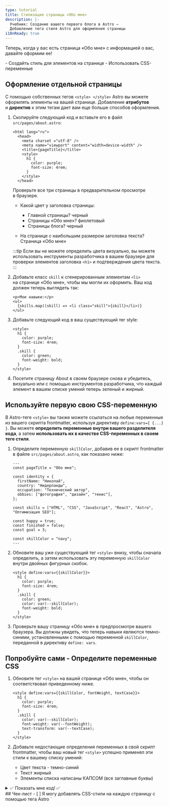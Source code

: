 ```yaml
---
type: tutorial
title: Стилизация страницы «Обо мне»
description: |-
  Учебник: Создание вашего первого блога в Astro —
  Добавление тега стиля Astro для оформления страницы
i18nReady: true
---
```



Теперь, когда у вас есть страница «Обо мне» с информацией о вас, давайте оформим ее!

<PreCheck>
  - Создайть стиль для элементов на странице
  - Использовать CSS-переменные
</PreCheck>


## Оформление отдельной страницы

С помощью собственных тегов `<style> </style>` Astro вы можете оформлять элементы на вашей странице. Добавление **атрибутов** и **директив** к этим тегам дает вам еще больше способов оформления.

1. Скопируйте следующий код и вставьте его в файл `src/pages/about.astro`:

    ```astro title="src/pages/about.astro" ins={6-11}
    <html lang="ru">
      <head>
        <meta charset ="utf-8" />
        <meta name="viewport" content="width=device-width" />
        <title>{pageTitle}</title>
        <style>
          h1 {
            color: purple;
            font-size: 4rem;
          }
        </style>
      </head>

    ```

    Проверьте все три страницы в предварительном просмотре в браузере.

    - Какой цвет у заголовка страницы:

        - Главной страницы? <Spoiler>черный</Spoiler>
        - Страницы «Обо мне»? <Spoiler>фиолетовый</Spoiler>
        - Страницы блога? <Spoiler>черный</Spoiler>

    - На странице с наибольшим размером заголовка текста? <Spoiler>Страница «Обо мне»</Spoiler>

    :::tip
    Если вы не можете определить цвета визуально, вы можете использовать инструменты разработчика в вашем браузере для проверки элементов заголовка `<h1>` и подтверждения цвета текста.
    :::

2. Добавьте класс `skill` к сгенерированным элементам `<li>` на странице «Обо мне», чтобы мы могли их оформить. Ваш код должен теперь выглядеть так:

    ```astro title="src/pages/about.astro" 'class="skill"'
    <p>Мои навыки:</p>
    <ul>
      {skills.map((skill) => <li class="skill">{skill}</li>)}
    </ul>
    ```

3. Добавьте следующий код в ваш существующий тег style:

    ```astro title="src/pages/about.astro" ins={6-9}
    <style>
      h1 {
        color: purple;
        font-size: 4rem;
      }
      .skill {
        color: green;
        font-weight: bold;
      }
    </style>
    ```



  4. Посетите страницу About в своем браузере снова и убедитесь, визуально или с помощью инструментов разработчика, что каждый элемент в вашем списке умений теперь зеленый и жирный.

## Используйте первую свою CSS-переменную
В Astro-теге `<style>` вы также можете ссылаться на любые переменные из вашего скрипта frontmatter, используя директиву `define:vars={ {...} }`. Вы можете **определить переменные внутри вашего разделителя кода**, а затем **использовать их в качестве CSS-переменных в своем теге стиля**.

1. Определите переменную `skillColor`, добавив ее в скрипт frontmatter в файле `src/pages/about.astro`, как показано ниже:

    ```astro title="src/pages/about.astro" ins={17}
    ---
    const pageTitle = "Обо мне";

    const identity = {
      firstName: "Николай",
      country: "Нидерланды",
      occupation: "Технический автор",
      obbies: ["фотография", "дизайн", "тенис"],
    };

    const skills = ["HTML", "CSS", "JavaScript", "React", "Astro", "Оптимизация SEO"];

    const happy = true;
    const finished = false;
    const goal = 3;

    const skillColor = "navy";
    ---
    ```

2. Обновите ваш уже существующий тег `<style>` внизу, чтобы сначала определить, а затем использовать эту переменную `skillColor` внутри двойных фигурных скобок.

    ```astro title="src/pages/about.astro" "define:vars={{skillColor}}" "var(--skillColor)" del={7} ins={8}
    <style define:vars={{skillColor}}>
      h1 {
        color: purple;
        font-size: 4rem;
      }
      .skill {
        color: green;
        color: var(--skillColor);
        font-weight: bold;
      }
    </style>
    ```

3. Проверьте вашу страницу «Обо мне» в предпросмотре вашего браузера. Вы должны увидеть, что теперь навыки являются темно-синими, установленными с помощью переменной `skillColor`, переданной в директиву `define: vars`.

<Box icon="puzzle-piece">

## Попробуйте сами - Определите переменные CSS

1. Обновите тег `<style>` на вашей странице «Обо мне», чтобы он соответствовал приведенному ниже.

    ```astro title="src/pages/about.astro"
    <style define:vars={{skillColor, fontWeight, textCase}}>
      h1 {
        color: purple;
        font-size: 4rem;
      }
      .skill {
        color: var(--skillColor);
        font-weight: var(--fontWeight);
        text-transform: var(--textCase);
      }
    </style>
    ```

 2. Добавьте недостающие определения переменных в свой скрипт frontmatter, чтобы ваш новый тег `<style>` успешно применял эти стили к вашему списку умений:
    - Цвет текста - темно-синий
    - Текст жирный
    - Элементы списка написаны КАПСОМ (все заглавные буквы)

<details>
<summary>✅ Показать мне код! ✅</summary>

```astro title="src/pages/about.astro" ins={18-19}
---
const pageTitle = "Обо мне";

const identity = {
  firstName: "Николай",
  country: "Нидерланды",
  occupation: "Технический автор",
  obbies: ["фотография", "дизайн", "тенис"],
};

const skills = ["HTML", "CSS", "JavaScript", "React", "Astro", "Оптимизация SEO"];

const happy = true;
const finished = false;
const goal = 3;

const skillColor = "navy";
const fontWeight = "bold";
const textCase = "uppercase";
---
```
</details>

</Box>



<Box icon="check-list">
## Чек-лист

<Checklist>
- [ ] Я могу добавлять CSS-стили на каждую страницу с помощью тега Astro `<style>`.
- [ ] Я могу использовать переменные для стилизации элементов на странице.
</Checklist>
</Box>

### Ресурсы
- [Сравнение синтаксиса Astro и JSX](/ru/core-concepts/astro-syntax/#differences-between-astro-and-jsx)

- [Тег Astro `<style>`](/ru/guides/styling/#styling-in-astro)

- [CSS-переменные в Astro](/ru/guides/styling/#css-variables)



